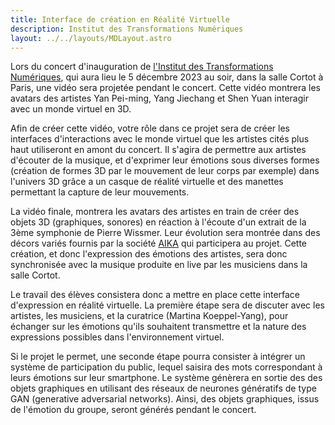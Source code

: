 ```yaml
---
title: Interface de création en Réalité Virtuelle
description: Institut des Transformations Numériques
layout: ../../layouts/MDLayout.astro
---
```


Lors du concert d'inauguration de [l'Institut des Transformations Numériques][ITN], qui aura lieu le 5 décembre 2023 au soir, dans la salle Cortot à Paris, une vidéo sera projetée pendant le concert.
Cette vidéo montrera les avatars des artistes Yan Pei-ming, Yang Jiechang et Shen Yuan interagir avec un monde virtuel en 3D.

Afin de créer cette vidéo, votre rôle dans ce projet sera de créer les interfaces d'interactions avec le monde virtuel que les artistes cités plus haut utiliseront en amont du concert. Il s'agira de permettre aux artistes d'écouter de la musique, et d'exprimer leur émotions sous diverses formes (création de formes 3D par le mouvement de leur corps par exemple) dans l'univers 3D grâce a un casque de réalité virtuelle et des manettes permettant la capture de leur mouvements.

La vidéo finale, montrera les avatars des artistes en train de créer des objets 3D (graphiques, sonores) en réaction à l'écoute d'un extrait de la 3ème symphonie de Pierre Wissmer. Leur évolution sera montrée dans des décors variés fournis par la société [AIKA][AIKA] qui participera au projet. Cette création, et donc l'expression des émotions des artistes, sera donc synchronisée avec la musique produite en live par les musiciens dans la salle Cortot.

Le travail des élèves consistera donc a mettre en place cette interface d'expression en réalité virtuelle. La première étape sera de discuter avec les artistes, les musiciens, et la curatrice (Martina Koeppel-Yang), pour échanger sur les émotions qu'ils souhaitent transmettre et la nature des expressions possibles dans l'environnement virtuel.

Si le projet le permet, une seconde étape pourra consister à intégrer un système de participation du public, lequel saisira des mots correspondant à leurs émotions sur leur smartphone. Le système génèrera en sortie des des objets graphiques en utilisant des réseaux de neurones génératifs de type GAN (generative adversarial networks). Ainsi, des objets graphiques, issus de l'émotion du groupe, seront générés pendant le concert.

[ITN]: https://itn.dev
[AIKA]:https://aika-link.art/

